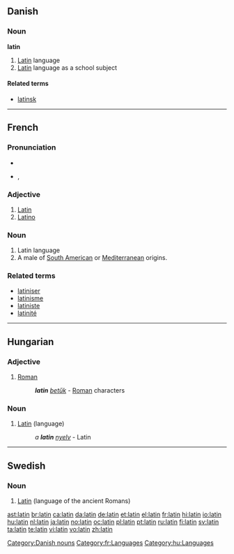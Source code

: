 {{also|Latin|latín}}
==Danish==

===Noun===
'''latin'''

# [[Latin]] language
# [[Latin]] language as a school subject

====Related terms====
* [[latinsk]]

[[Category:Danish nouns]]

----

==French==

===Pronunciation===
* {{audio|Fr-latin.ogg|audio}}
* {{IPA|/la.tɛ̃/|lang=fr}}, {{SAMPA|/la.tE~/}}

===Adjective===
{{fr-adj|f=latine}}

# [[Latin]]
# [[Latino]]

===Noun===
{{fr-noun|m}}

# Latin language
# A male of [[South American]] or [[Mediterranean]] origins.

===Related terms===
* [[latiniser]]
* [[latinisme]]
* [[latiniste]]
* [[latinité]]

[[Category:fr:Languages]]

----

==Hungarian==

===Adjective===
{{hu-adj|-}}

# [[Roman]]
#: '''''latin''' [[betűk]]'' - [[Roman]] characters

===Noun===
{{infl|hu|adjective}}

# [[Latin]] (language)
#: ''a '''latin''' [[nyelv]]'' - Latin

[[Category:hu:Languages]]

----

==Swedish==
{{wikipedia|lang=sv}}

===Noun===
{{infl|sv|noun|g=n}}

# [[Latin]] (language of the ancient Romans)

{{tbot entry|Swedish|Latin|2008|April|sv}}

[[ast:latin]]
[[br:latin]]
[[ca:latin]]
[[da:latin]]
[[de:latin]]
[[et:latin]]
[[el:latin]]
[[fr:latin]]
[[hi:latin]]
[[io:latin]]
[[hu:latin]]
[[nl:latin]]
[[ja:latin]]
[[no:latin]]
[[oc:latin]]
[[pl:latin]]
[[pt:latin]]
[[ru:latin]]
[[fi:latin]]
[[sv:latin]]
[[ta:latin]]
[[te:latin]]
[[vi:latin]]
[[vo:latin]]
[[zh:latin]]